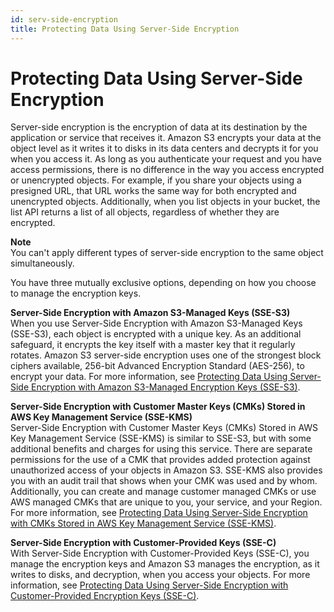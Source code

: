 ```yaml
---
id: serv-side-encryption
title: Protecting Data Using Server-Side Encryption
---
```

# Protecting Data Using Server\-Side Encryption<a name="serv-side-encryption"></a>

Server\-side encryption is the encryption of data at its destination by the application or service that receives it\. Amazon S3 encrypts your data at the object level as it writes it to disks in its data centers and decrypts it for you when you access it\. As long as you authenticate your request and you have access permissions, there is no difference in the way you access encrypted or unencrypted objects\. For example, if you share your objects using a presigned URL, that URL works the same way for both encrypted and unencrypted objects\. Additionally, when you list objects in your bucket, the list API returns a list of all objects, regardless of whether they are encrypted\.

**Note**  
You can't apply different types of server\-side encryption to the same object simultaneously\.

You have three mutually exclusive options, depending on how you choose to manage the encryption keys\.

**Server\-Side Encryption with Amazon S3\-Managed Keys \(SSE\-S3\)**  
When you use Server\-Side Encryption with Amazon S3\-Managed Keys \(SSE\-S3\), each object is encrypted with a unique key\. As an additional safeguard, it encrypts the key itself with a master key that it regularly rotates\. Amazon S3 server\-side encryption uses one of the strongest block ciphers available, 256\-bit Advanced Encryption Standard \(AES\-256\), to encrypt your data\. For more information, see [Protecting Data Using Server\-Side Encryption with Amazon S3\-Managed Encryption Keys \(SSE\-S3\)](UsingServerSideEncryption.mdx)\.

**Server\-Side Encryption with Customer Master Keys \(CMKs\) Stored in AWS Key Management Service \(SSE\-KMS\)**  
Server\-Side Encryption with Customer Master Keys \(CMKs\) Stored in AWS Key Management Service \(SSE\-KMS\) is similar to SSE\-S3, but with some additional benefits and charges for using this service\. There are separate permissions for the use of a CMK that provides added protection against unauthorized access of your objects in Amazon S3\. SSE\-KMS also provides you with an audit trail that shows when your CMK was used and by whom\. Additionally, you can create and manage customer managed CMKs or use AWS managed CMKs that are unique to you, your service, and your Region\. For more information, see [Protecting Data Using Server\-Side Encryption with CMKs Stored in AWS Key Management Service \(SSE\-KMS\)](UsingKMSEncryption.mdx)\.

**Server\-Side Encryption with Customer\-Provided Keys \(SSE\-C\)**  
With Server\-Side Encryption with Customer\-Provided Keys \(SSE\-C\), you manage the encryption keys and Amazon S3 manages the encryption, as it writes to disks, and decryption, when you access your objects\. For more information, see [Protecting Data Using Server\-Side Encryption with Customer\-Provided Encryption Keys \(SSE\-C\)](ServerSideEncryptionCustomerKeys.mdx)\.